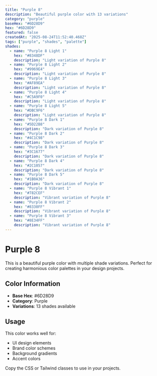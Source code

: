 ```yaml
---
title: "Purple 8"
description: "Beautiful purple color with 13 variations"
category: "purple"
baseHex: "#6D28D9"
hex: "#6D28D9"
featured: false
createdAt: "2025-08-24T11:52:40.468Z"
tags: ["purple", "shades", "palette"]
shades:
  - name: "Purple 8 Light 1"
    hex: "#8348DF"
    description: "Light variation of Purple 8"
  - name: "Purple 8 Light 2"
    hex: "#9969E4"
    description: "Light variation of Purple 8"
  - name: "Purple 8 Light 3"
    hex: "#AF89EA"
    description: "Light variation of Purple 8"
  - name: "Purple 8 Light 4"
    hex: "#C5A9F0"
    description: "Light variation of Purple 8"
  - name: "Purple 8 Light 5"
    hex: "#DBC9F6"
    description: "Light variation of Purple 8"
  - name: "Purple 8 Dark 1"
    hex: "#5D22B8"
    description: "Dark variation of Purple 8"
  - name: "Purple 8 Dark 2"
    hex: "#4C1C98"
    description: "Dark variation of Purple 8"
  - name: "Purple 8 Dark 3"
    hex: "#3C1677"
    description: "Dark variation of Purple 8"
  - name: "Purple 8 Dark 4"
    hex: "#2C1057"
    description: "Dark variation of Purple 8"
  - name: "Purple 8 Dark 5"
    hex: "#1B0A36"
    description: "Dark variation of Purple 8"
  - name: "Purple 8 Vibrant 1"
    hex: "#782CEF"
    description: "Vibrant variation of Purple 8"
  - name: "Purple 8 Vibrant 2"
    hex: "#8330FF"
    description: "Vibrant variation of Purple 8"
  - name: "Purple 8 Vibrant 3"
    hex: "#8E34FF"
    description: "Vibrant variation of Purple 8"
---
```


# Purple 8

This is a beautiful purple color with multiple shade variations. Perfect for creating harmonious color palettes in your design projects.

## Color Information

- **Base Hex**: #6D28D9
- **Category**: Purple
- **Variations**: 13 shades available

## Usage

This color works well for:
- UI design elements
- Brand color schemes  
- Background gradients
- Accent colors

Copy the CSS or Tailwind classes to use in your projects.
